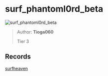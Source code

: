 
# surf_phantoml0rd_beta

![surf_phantoml0rd_beta](https://raw.githubusercontent.com/Sayt123/SurfMapPics/Maps-and-bonuses/csgo/surf_phantoml0rd_beta.jpg)

> Author: **Tioga060**
>
> Tier 3

## Records

[surfheaven](https://surfheaven.eu/map/surf_phantoml0rd_beta)
